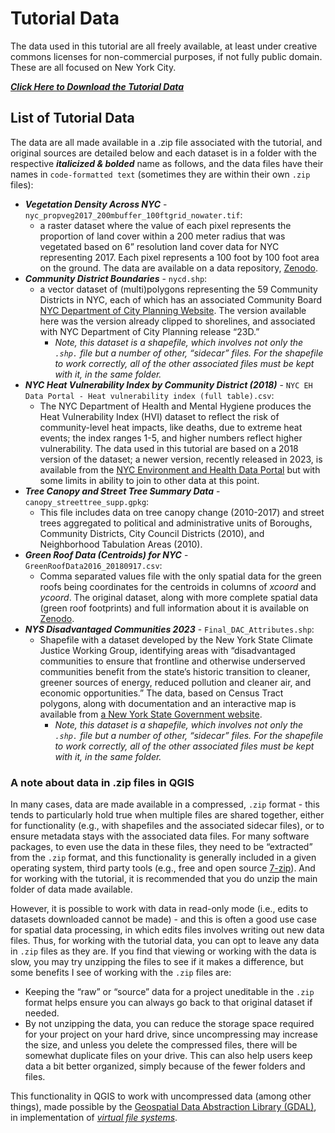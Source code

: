 # Tutorial Data {#tutorial-data}

The data used in this tutorial are all freely available, at least under creative commons licenses for non-commercial purposes, if not fully public domain. These are all focused on New York City. 

***[Click Here to Download the Tutorial Data](./QGIS_Tutorial_Data.zip)***

## List of Tutorial Data

The data are all made available in a .zip file associated with the tutorial, and original sources are detailed below and each dataset is in a folder with the respective ***italicized & bolded*** name as follows, and the data files have their names in `code-formatted text` (sometimes they are within their own `.zip` files):

-   ***Vegetation Density Across NYC*** - `nyc_propveg2017_200mbuffer_100ftgrid_nowater.tif`:
    -   a raster dataset where the value of each pixel represents the proportion of land cover within a 200 meter radius that was vegetated based on 6" resolution land cover data for NYC representing 2017. Each pixel represents a 100 foot by 100 foot area on the ground. The data are available on a data repository, [Zenodo](https://zenodo.org/records/8370381).
-   ***Community District Boundaries*** - `nycd.shp`:
    -   a vector dataset of (multi)polygons representing the 59 Community Districts in NYC, each of which has an associated Community Board [NYC Department of City Planning Website](https://www.nyc.gov/site/planning/data-maps/open-data/districts-download-metadata.page). The version available here was the version already clipped to shorelines, and associated with NYC Department of City Planning release "23D."
        -   *Note, this dataset is a shapefile, which involves not only the `.shp.` file but a number of other, "sidecar" files. For the shapefile to work correctly, all of the other associated files must be kept with it, in the same folder.*
-   ***NYC Heat Vulnerability Index by Community District (2018)*** - `NYC EH Data Portal - Heat vulnerability index (full table).csv`:
    -   The NYC Department of Health and Mental Hygiene produces the Heat Vulnerability Index (HVI) dataset to reflect the risk of community-level heat impacts, like deaths, due to extreme heat events; the index ranges 1-5, and higher numbers reflect higher vulnerability. The data used in this tutorial are based on a 2018 version of the dataset; a newer version, recently released in 2023, is available from the [NYC Environment and Health Data Portal](https://a816-dohbesp.nyc.gov/IndicatorPublic/data-explorer/weather-related-illness/?id=2191#display=summary) but with some limits in ability to join to other data at this point.
-   ***Tree Canopy and Street Tree Summary Data*** - `canopy_streettree_supp.gpkg`:
    -   This file includes data on tree canopy change (2010-2017) and street trees aggregated to political and administrative units of Boroughs, Community Districts, City Council Districts (2010), and Neighborhood Tabulation Areas (2010).
-   ***Green Roof Data (Centroids) for NYC*** - `GreenRoofData2016_20180917.csv`:
    -   Comma separated values file with the only spatial data for the green roofs being coordinates for the centroids in columns of *xcoord* and *ycoord*. The original dataset, along with more complete spatial data (green roof footprints) and full information about it is available on [Zenodo](https://zenodo.org/records/1469674).
-   ***NYS Disadvantaged Communities 2023*** - `Final_DAC_Attributes.shp`:
    -   Shapefile with a dataset developed by the New York State Climate Justice Working Group, identifying areas with "disadvantaged communities to ensure that frontline and otherwise underserved communities benefit from the state’s historic transition to cleaner, greener sources of energy, reduced pollution and cleaner air, and economic opportunities." The data, based on Census Tract polygons, along with documentation and an interactive map is available from [a New York State Government website](https://climate.ny.gov/Resources/Disadvantaged-Communities-Criteria).
        -   *Note, this dataset is a shapefile, which involves not only the `.shp.` file but a number of other, "sidecar" files. For the shapefile to work correctly, all of the other associated files must be kept with it, in the same folder.*

### A note about data in .zip files in QGIS

In many cases, data are made available in a compressed, `.zip` format - this tends to particularly hold true when multiple files are shared together, either for functionality (e.g., with shapefiles and the associated sidecar files), or to ensure metadata stays with the associated data files. For many software packages, to even use the data in these files, they need to be "extracted" from the `.zip` format, and this functionality is generally included in a given operating system, third party tools (e.g., free and open source [7-zip](https://www.7-zip.org/)). And for working with the tutorial, it is recommended that you do unzip the main folder of data made available.

However, it is possible to work with data in read-only mode (i.e., edits to datasets downloaded cannot be made) - and this is often a good use case for spatial data processing, in which edits files involves writing out new data files. Thus, for working with the tutorial data, you can opt to leave any data in `.zip` files as they are. If you find that viewing or working with the data is slow, you may try unzipping the files to see if it makes a difference, but some benefits I see of working with the `.zip` files are:

-   Keeping the "raw" or "source" data for a project uneditable in the `.zip` format helps ensure you can always go back to that original dataset if needed.
-   By not unzipping the data, you can reduce the storage space required for your project on your hard drive, since uncompressing may increase the size, and unless you delete the compressed files, there will be somewhat duplicate files on your drive. This can also help users keep data a bit better organized, simply because of the fewer folders and files.

This functionality in QGIS to work with uncompressed data (among other things), made possible by the [Geospatial Data Abstraction Library (GDAL)](https://gdal.org), in implementation of [*virtual file systems*](https://gdal.org/user/virtual_file_systems.html).